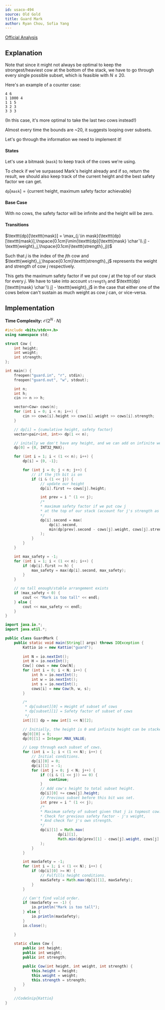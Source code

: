 ```yaml
---
id: usaco-494
source: Old Gold
title: Guard Mark
author: Ryan Chou, Sofia Yang
---
```

 
[Official Analysis](http://www.usaco.org/current/data/sol_guard_gold.html)

## Explanation

Note that since it might not always be optimal to keep the strongest/heaviest cow at the bottom of the stack, we have to go through every single possible subset, which is feasible with $N \leq 20$.

Here's an example of a counter case:
```
4 6
1 1000 4
1 1 5
3 2 3
3 3 3
```
(In this case, it's more optimal to take the last two cows instead!)

Almost every time the bounds are ~$20$, it suggests looping over subsets.

Let's go through the information we need to implement it!

#### States

Let's use a bitmask ($\texttt{mask}$) to keep track of the cows we're using.

To check if we've surpassed Mark's height already and if so, return the result, we should also keep track of the current height and the best safety factor we can get.

$\texttt{dp}[\texttt{mask}] =\{$current height, maximum safety factor achievable$\}$

#### Base Case

With no cows, the safety factor will be infinite and the height will be zero.

#### Transitions

$\texttt{dp}[\texttt{mask}] = \max_{j \in mask}(\texttt{dp}[\texttt{mask}],\hspace{0.1cm}\min(\texttt{dp}[\texttt{mask} \char`\\ j] - \texttt{weight}_j,\hspace{0.1cm}\texttt{strength}_j))$

Such that $j$ is the index of the $j$th cow and $\texttt{weight}_j,\hspace{0.1cm}\texttt{strength}_j$ represents the weight and strength of cow $j$ respectively.

This gets the maximum safety factor if we put cow $j$ at the top of our stack for every $j$. We have to take into account $\texttt{strength}_j$ and $\texttt{dp}[\texttt{mask} \char`\\ j] - \texttt{weight}_j$ in the case that either one of the cows below can't sustain as much weight as cow $j$ can, or vice-versa.

## Implementation

**Time Complexity:** $\mathcal{O}(2^N \cdot N)$

<LanguageSection>
<CPPSection>

```cpp
#include <bits/stdc++.h>
using namespace std;

struct Cow {
	int height;
	int weight;
	int strength; 
};

int main() {
	freopen("guard.in", "r", stdin);
	freopen("guard.out", "w", stdout);

	int n;
	int h;
	cin >> n >> h;

	vector<Cow> cows(n);
	for (int i = 0; i < n; i++) {
		cin >> cows[i].height >> cows[i].weight >> cows[i].strength;
	}

	// dp[i] = {cumulative height, safety factor}
	vector<pair<int, int>> dp(1 << n);

	// initally we don't have any height, and we can add on infinite weight
	dp[0] = {0, INT32_MAX};

	for (int i = 1; i < (1 << n); i++) {
		dp[i] = {0, -1};

		for (int j = 0; j < n; j++) {
			// if the jth bit is on
			if (i & (1 << j)) {
				// update our height
				dp[i].first += cows[j].height;

				int prev = i ^ (1 << j);
				/*
				* maximum safety factor if we put cow j
				* at the top of our stack (account for j's strength as well)
				*/
				dp[i].second = max(
					dp[i].second,
					min(dp[prev].second - cows[j].weight, cows[j].strength)
				);
			}
		}
	}

	int max_safety = -1;
	for (int i = 1; i < (1 << n); i++) {
		if (dp[i].first >= h) {
			max_safety = max(dp[i].second, max_safety);
		}
	}

	// no tall enough/stable arrangement exists
	if (max_safety < 0) {
		cout << "Mark is too tall" << endl;
	} else {
		cout << max_safety << endl;
	}
}
```

</CPPSection>
<JavaSection>

```java
import java.io.*;
import java.util.*;

public class GuardMark {
	public static void main(String[] args) throws IOException {
		Kattio io = new Kattio("guard");
		
		int N = io.nextInt();
		int H = io.nextInt();
		Cow[] cows = new Cow[N];
		for (int i = 0; i < N; i++) {
			int h = io.nextInt();
			int w = io.nextInt();
			int s = io.nextInt();
			cows[i] = new Cow(h, w, s);
		}

		/*
	 	 * dp[subset][0] = Height of subset of cows
	 	 * dp[subset][1] = Safety factor of subset of cows
	 	 */
		int[][] dp = new int[1 << N][2];

		// Initially, the height is 0 and infinite height can be stacked.
		dp[0][0] = 0;
		dp[0][1] = Integer.MAX_VALUE;

		// Loop through each subset of cows.
		for (int i = 1; i < (1 << N); i++) {
			// Initial conditions.
			dp[i][0] = 0;
			dp[i][1] = -1;
			for (int j = 0; j < N; j++) {
				if ((i & (1 << j)) == 0) {
					continue;
				}
				// Add cow's height to total subset height.
				dp[i][0] += cows[j].height;
				// Previous subset before this bit was set.
				int prev = i ^ (1 << j);
				/*
				* Maximum safety of subset given that j is topmost cow.
				* Check for previous safety factor - j's weight,
				* And check for j's own strength.
				*/
				dp[i][1] = Math.max(
						dp[i][1],
						Math.min(dp[prev][1] - cows[j].weight, cows[j].strength)
				);
			}
		}

		int maxSafety = -1;
		for (int i = 1; i < (1 << N); i++) {
			if (dp[i][0] >= H) {
				// Fulfills height conditions.
				maxSafety = Math.max(dp[i][1], maxSafety);
			}
		}

		// Can't find valid order.
		if (maxSafety == -1) {
			io.println("Mark is too tall");
		} else {
			io.println(maxSafety);
		}
		io.close();

	}
	
	static class Cow {
		public int height;
		public int weight;
		public int strength;

		public Cow(int height, int weight, int strength) {
			this.height = height;
			this.weight = weight;
			this.strength = strength;
		}
	}
	
	//CodeSnip{Kattio}
}
```

</JavaSection>
</LanguageSection>
